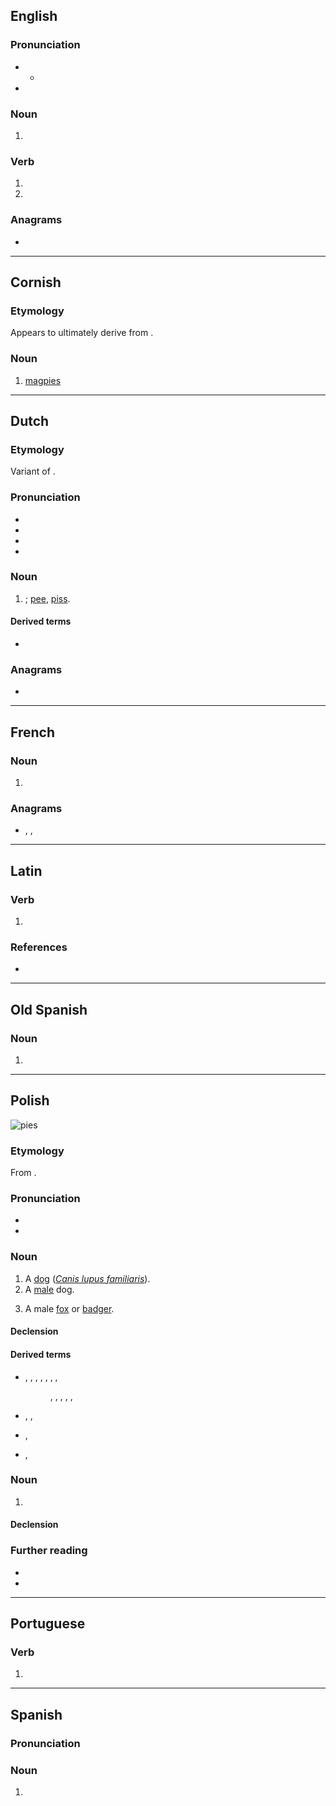 {{also|piés|piês|píes}}
==English==

===Pronunciation===
* {{IPA|en|/paɪz/}}
** {{audio|en|LL-Q1860 (eng)-Vealhurl-pies.wav|Audio (UK)}}
* {{rhymes|en|aɪz}}

===Noun===
{{head|en|noun form}}

# {{plural of|en|pie}}

===Verb===
{{head|en|verb form}}

# {{en-third-person singular of|pie}}
# {{en-third-person singular of|pi}}

===Anagrams===
* {{anagrams|en|a=eips|EPIs|Epis|Peis|Seip|Sipe|epis|ipes|pisé|sipe|spie}}

----

==Cornish==

===Etymology===
Appears to ultimately derive from {{der|kw|ine-pro|*(s)peyk-||magpie}}. {{etystub|kw}}

===Noun===
{{head|kw|noun|g=f|singulative|piesen}}

# [[magpie]]s

{{topics|kw|Corvids|Perching birds}}

----

==Dutch==

===Etymology===
Variant of {{m|nl|pis}}.

===Pronunciation===
* {{IPA|nl|/ˈpis/}}
* {{audio|nl|Nl-pies.ogg|Audio}}
* {{hyphenation|nl|pies}}
* {{rhymes|nl|is}}

===Noun===
{{nl-noun|m|-|-}}

# {{lb|nl|slang|or|childish}} {{alternative form of|nl|pis|nodot=yes}}; [[pee]], [[piss]].

====Derived terms====
* {{l|nl|piesen}}

===Anagrams===
* {{l|nl|peis}}

----

==French==

===Noun===
{{head|fr|noun form|g=f}}

# {{plural of|fr|pie}}

===Anagrams===
* {{l|fr|ipés}}, {{l|fr|Pise}}, {{l|fr|pisé}}

----

==Latin==

===Verb===
{{la-verb-form|piēs}}

# {{inflection of|la|piō||2|s|pres|actv|subj}}

===References===
* {{R:du Cange}}

----

==Old Spanish==

===Noun===
{{head|osp|noun form|g=m-p}}

# {{plural of|osp|pie}}

----

==Polish==
[[Image:Bernese Dog 10m..jpg|thumb|right|pies]]
{{wikipedia|lang=pl}}

===Etymology===
From {{inh|pl|sla-pro|*pьsъ}}.

===Pronunciation===
* {{pl-IPA}}
* {{audio|pl|Pl-pies.ogg|Audio}}

===Noun===
{{pl-noun|m-an|dim=piesek|aug=psisko}}

# A [[dog]] (''[[Canis lupus familiaris]]'').
# A [[male]] dog.
# {{lb|pl|hunting}} A male [[fox]] or [[badger]].

====Declension====
{{pl-decl-noun-masc-ani|p|s|pies|dats=psu}}

====Derived terms====
* {{q|nouns}} {{l|pl|psiak}}, {{l|pl|psiara}}, {{l|pl|psiarnia}}, {{l|pl|psiarz}}, {{l|pl|psica}}, {{l|pl|psię}}, {{l|pl|psina}}, {{l|pl|psowate}}
*: {{q|diminutives}} {{l|pl|pieseczek}}, {{l|pl|piesek}}, {{l|pl|piesunio}}, {{l|pl|psiaczek}}, {{l|pl|psiątko}}, {{l|pl|psinka}}
* {{q|adjectives}} {{l|pl|pieski}}, {{l|pl|psi}}, {{l|pl|psowaty}}
* {{q|adverbs}} {{l|pl|psio}}, {{l|pl|piesko}}
* {{q|verbs}} {{l|pl|psioczyć}}, {{l|pl|psuć}}

===Noun===
{{head|pl|noun|g=m-an|g2=m-pr}}

# {{lb|pl|slang|derogatory}} {{l|en|[[cop]], [[policeman]]}}
#: {{syn|pl|glina|gliniarz}}

====Declension====
{{pl-decl-noun-masc-ani|p|s|pies|dats=psu|accp=[[psy]]/[[psów]]}}

===Further reading===
* {{R:pl:WSJP}}
* {{R:PWN}}

{{c|pl|Dogs|Foxes|Law enforcement|Male animals|Mustelids}}

----

==Portuguese==

===Verb===
{{head|pt|verb form}}

# {{pt-verb-form-of|piar}}

----

==Spanish==

===Pronunciation===
{{es-IPA}}

===Noun===
{{head|es|noun form|g=m-p}}

# {{inflection of|es|pie||p}}